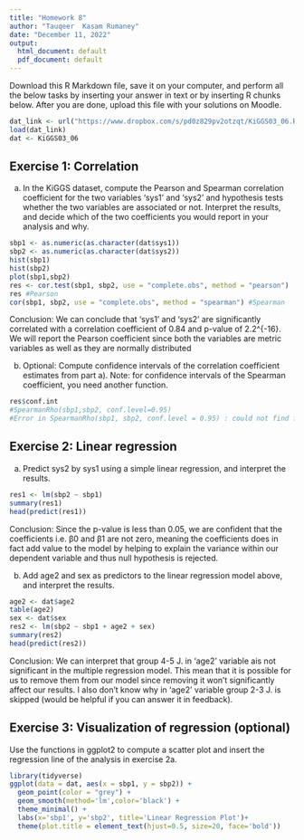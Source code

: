 ```yaml
---
title: "Homework 8"
author: "Tauqeer  Kasam Rumaney"
date: "December 11, 2022"
output:
  html_document: default
  pdf_document: default
---
```


Download this R Markdown file, save it on your computer, and perform all the below tasks by inserting your answer in text or by inserting R chunks below. After you are done, upload this file with your solutions on Moodle.

```r
dat_link <- url("https://www.dropbox.com/s/pd0z829pv2otzqt/KiGGS03_06.RData?dl=1")
load(dat_link)
dat <- KiGGS03_06
```

## Exercise 1: Correlation

a) In the KiGGS dataset, compute the Pearson and Spearman correlation coefficient for the two variables 'sys1' and 'sys2' and hypothesis tests whether the two variables are associated or not. Interpret the results, and decide which of the two coefficients you would report in your analysis and why.

```r
sbp1 <- as.numeric(as.character(dat$sys1))
sbp2 <- as.numeric(as.character(dat$sys2))
hist(sbp1)
hist(sbp2)
plot(sbp1,sbp2)
res <- cor.test(sbp1, sbp2, use = "complete.obs", method = "pearson")
res #Pearson
cor(sbp1, sbp2, use = "complete.obs", method = "spearman") #Spearman
```
Conclusion: We can conclude that 'sys1' and 'sys2' are significantly correlated with a correlation coefficient of 0.84 and p-value of 2.2^{-16}. We will report the Pearson coefficient since both the variables are metric variables as well as they are normally distributed


b) Optional: Compute confidence intervals of the correlation coefficient estimates from part a). Note: for confidence intervals of the Spearman coefficient, you need another function.

```r
res$conf.int
#SpearmanRho(sbp1,sbp2, conf.level=0.95)
#Error in SpearmanRho(sbp1, sbp2, conf.level = 0.95) : could not find function "SpearmanRho"
```

## Exercise 2: Linear regression

a) Predict sys2 by sys1 using a simple linear regression, and interpret the results.

```r
res1 <- lm(sbp2 ~ sbp1)
summary(res1)
head(predict(res1))
```

Conclusion: Since the p-value is less than 0.05, we are confident that the coefficients i.e. β0 and β1 are not zero, meaning the coefficients does in fact add value to the model by helping to explain the variance within our dependent variable and thus null hypothesis is rejected.

b) Add age2 and sex as predictors to the linear regression model above, and interpret the results. 

```r
age2 <- dat$age2
table(age2)
sex <- dat$sex
res2 <- lm(sbp2 ~ sbp1 + age2 + sex)
summary(res2)
head(predict(res2))
```

Conclusion: We can interpret that group 4-5 J. in 'age2' variable ais not significant in the multiple regression model. This mean that it is possible for us to remove them from our model since removing it won't significantly affect our results. I also don't know why in 'age2' variable group 2-3 J. is skipped (would be helpful if you can answer it in feedback).

## Exercise 3: Visualization of regression (optional)

Use the functions in ggplot2 to compute a scatter plot and insert the regression line of the analysis in exercise 2a.

```r
library(tidyverse)
ggplot(data = dat, aes(x = sbp1, y = sbp2)) +
  geom_point(color = "grey") +
  geom_smooth(method='lm',color='black') +
  theme_minimal() +
  labs(x='sbp1', y='sbp2', title='Linear Regression Plot')+
  theme(plot.title = element_text(hjust=0.5, size=20, face='bold')) 
```

